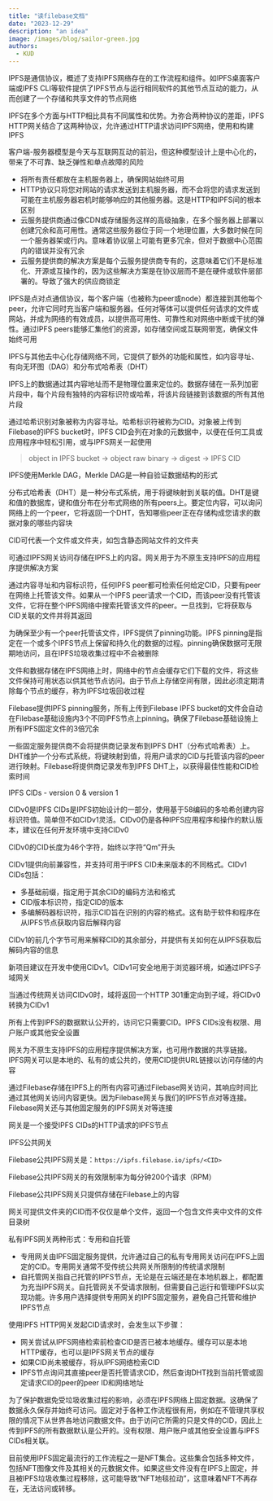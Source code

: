 ```yaml
---
title: "读filebase文档"
date: "2023-12-29"
description: "an idea"
image: /images/blog/sailor-green.jpg
authors:
  - KUD
---
```


IPFS是通信协议，概述了支持IPFS网络存在的工作流程和组件。如IPFS桌面客户端或IPFS CLI等软件提供了IPFS节点与运行相同软件的其他节点互动的能力，从而创建了一个存储和共享文件的节点网络

IPFS在多个方面与HTTP相比具有不同属性和优势。为弥合两种协议的差距，IPFS HTTP网关结合了这两种协议，允许通过HTTP请求访问IPFS网络，使用和构建IPFS

客户端-服务器模型是今天与互联网互动的前沿，但这种模型设计上是中心化的，带来了不可靠、缺乏弹性和单点故障的风险
- 将所有责任都放在主机服务器上，确保网站始终可用
- HTTP协议只将您对网站的请求发送到主机服务器，而不会将您的请求发送到可能在主机服务器宕机时能够响应的其他服务器。这是HTTP和IPFS间的根本区别
- 云服务提供商通过像CDN或存储服务这样的高级抽象，在多个服务器上部署以创建冗余和高可用性。通常这些服务器位于同一个地理位置，大多数时候在同一个服务器架或行内。意味着协议层上可能有更多冗余，但对于数据中心范围内的错误并没有冗余
- 云服务提供商的解决方案是每个云服务提供商专有的，这意味着它们不是标准化、开源或互操作的，因为这些解决方案是在协议层而不是在硬件或软件层部署的。导致了强大的供应商锁定

IPFS是点对点通信协议，每个客户端（也被称为peer或node）都连接到其他每个peer，允许它同时充当客户端和服务器。任何对等体可以提供任何请求的文件或网站，并成为网络的有效成员，以提供高可用性、可靠性和对网络中断或干扰的弹性。通过IPFS peers能够汇集他们的资源，如存储空间或互联网带宽，确保文件始终可用

IPFS与其他去中心化存储网络不同，它提供了额外的功能和属性，如内容寻址、有向无环图（DAG）和分布式哈希表（DHT）

IPFS上的数据通过其内容地址而不是物理位置来定位的。数据存储在一系列加密片段中，每个片段有独特的内容标识符或哈希，将该片段链接到该数据的所有其他片段

通过哈希识别对象被称为内容寻址。哈希标识符被称为CID。对象被上传到Filebase的IPFS bucket时，IPFS CID会列在对象的元数据中，以便在任何工具或应用程序中轻松引用，或与IPFS网关一起使用

> object in IPFS bucket -> object raw binary -> digest -> IPFS CID

IPFS使用Merkle DAG，Merkle DAG是一种自验证数据结构的形式

分布式哈希表（DHT）是一种分布式系统，用于将键映射到关联的值。DHT是键和值的数据库，键和值分布在分布式网络的所有peers上。要定位内容，可以询问网络上的一个peer，它将返回一个DHT，告知哪些peer正在存储构成您请求的数据对象的哪些内容块

CID可代表一个文件或文件夹，如包含静态网站文件的文件夹

可通过IPFS网关访问存储在IPFS上的内容。网关用于为不原生支持IPFS的应用程序提供解决方案

通过内容寻址和内容标识符，任何IPFS peer都可检索任何给定CID，只要有peer在网络上托管该文件。如果从一个IPFS peer请求一个CID，而该peer没有托管该文件，它将在整个IPFS网络中搜索托管该文件的peer。一旦找到，它将获取与CID关联的文件并将其返回

为确保至少有一个peer托管该文件，IPFS提供了pinning功能。IPFS pinning是指定在一个或多个IPFS节点上保留和持久化的数据的过程。pinning确保数据可无限期地访问，且在IPFS垃圾收集过程中不会被删除

文件和数据存储在IPFS网络上时，网络中的节点会缓存它们下载的文件，将这些文件保持可用状态以供其他节点访问。由于节点上存储空间有限，因此必须定期清除每个节点的缓存，称为IPFS垃圾回收过程

Filebase提供IPFS pinning服务，所有上传到Filebase IPFS bucket的文件会自动在Filebase基础设施内3个不同IPFS节点上pinning。确保了Filebase基础设施上所有IPFS固定文件的3倍冗余

一些固定服务提供商不会将提供商记录发布到IPFS DHT（分布式哈希表）上。DHT维护一个分布式系统，将键映射到值，将用户请求的CID与托管该内容的peer进行映射。Filebase将提供商记录发布到IPFS DHT上，以获得最佳性能和CID检索时间

IPFS CIDs - version 0 & version 1

CIDv0是IPFS CIDs是IPFS初始设计的一部分，使用基于58编码的多哈希创建内容标识符值。简单但不如CIDv1灵活。CIDv0仍是各种IPFS应用程序和操作的默认版本，建议在任何开发环境中支持CIDv0

CIDv0的CID长度为46个字符，始终以字符“Qm”开头

CIDv1提供向前兼容性，并支持可用于IPFS CID未来版本的不同格式。CIDv1 CIDs包括：
- 多基础前缀，指定用于其余CID的编码方法和格式
- CID版本标识符，指定CID的版本
- 多编解码器标识符，指示CID旨在识别的内容的格式。这有助于软件和程序在从IPFS节点获取内容后解释内容

CIDv1的前几个字节可用来解释CID的其余部分，并提供有关如何在从IPFS获取后解码内容的信息

新项目建议在开发中使用CIDv1。CIDv1可安全地用于浏览器环境，如通过IPFS子域网关

当通过传统网关访问CIDv0时，域将返回一个HTTP 301重定向到子域，将CIDv0转换为CIDv1

所有上传到IPFS的数据默认公开的，访问它只需要CID。IPFS CIDs没有权限、用户账户或其他安全设置

网关为不原生支持IPFS的应用程序提供解决方案，也可用作数据的共享链接。IPFS网关可以是本地的、私有的或公共的，使用CID提供URL链接以访问存储的内容

通过Filebase存储在IPFS上的所有内容可通过Filebase网关访问，其响应时间比通过其他网关访问内容更快。因为Filebase网关与我们的IPFS节点对等连接。Filebase网关还与其他固定服务的IPFS网关对等连接

网关是一个接受IPFS CIDs的HTTP请求的IPFS节点

IPFS公共网关

Filebase公共IPFS网关是：`https://ipfs.filebase.io/ipfs/<CID>`

Filebase公共IPFS网关的有效限制率为每分钟200个请求（RPM）

Filebase公共IPFS网关只提供存储在Filebase上的内容

网关可提供文件夹的CID而不仅仅是单个文件，返回一个包含文件夹中文件的文件目录树

私有IPFS网关两种形式：专用和自托管
- 专用网关由IPFS固定服务提供，允许通过自己的私有专用网关访问在IPFS上固定的CID。专用网关通常不受传统公共网关所限制的传统请求限制
- 自托管网关指自己托管的IPFS节点，无论是在云端还是在本地机器上，都配置为充当IPFS网关。自托管网关不受请求限制，但需要自己运行和管理IPFS以实现功能。许多用户选择提供专用网关的IPFS固定服务，避免自己托管和维护IPFS节点

使用IPFS HTTP网关发起CID请求时，会发生以下步骤：
- 网关尝试从IPFS网络检索前检查CID是否已被本地缓存。缓存可以是本地HTTP缓存，也可以是IPFS网关节点的缓存
- 如果CID尚未被缓存，将从IPFS网络检索CID
- IPFS节点询问其直接peer是否托管请求CID，然后查询DHT找到当前托管或固定请求CID的peer的peer ID和网络地址

为了保护数据免受垃圾收集过程的影响，必须在IPFS网络上固定数据。这确保了数据永久保存并始终可访问。固定对于各种工作流程很有用，例如在不管理共享权限的情况下从世界各地访问数据文件。由于访问它所需的只是文件的CID，因此上传到IPFS的所有数据默认是公开的。没有权限、用户账户或其他安全设置与IPFS CIDs相关联。

目前使用IPFS固定最流行的工作流程之一是NFT集合。这些集合包括多种文件，包括NFT图像文件及其相关的元数据文件。如果这些文件没有在IPFS上固定，并且被IPFS垃圾收集过程移除，这可能导致“NFT地毯拉动”，这意味着NFT不再存在，无法访问或转移。
